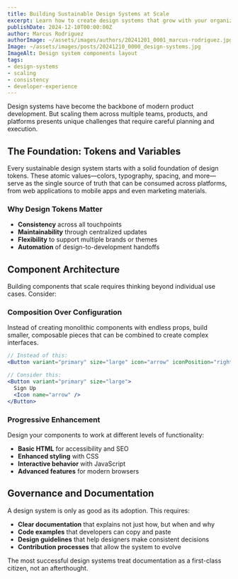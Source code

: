 ```yaml
---
title: Building Sustainable Design Systems at Scale
excerpt: Learn how to create design systems that grow with your organization while maintaining consistency and developer experience across multiple teams and products.
publishDate: 2024-12-10T00:00:00Z
author: Marcus Rodriguez
authorImage: ~/assets/images/authors/20241201_0001_marcus-rodriguez.jpg
Image: ~/assets/images/posts/20241210_0000_design-systems.jpg
ImageAlt: Design system components layout
tags:
- design-systems
- scaling
- consistency
- developer-experience
---
```


Design systems have become the backbone of modern product development. But scaling them across multiple teams, products, and platforms presents unique challenges that require careful planning and execution.

## The Foundation: Tokens and Variables

Every sustainable design system starts with a solid foundation of design tokens. These atomic values—colors, typography, spacing, and more—serve as the single source of truth that can be consumed across platforms, from web applications to mobile apps and even marketing materials.

### Why Design Tokens Matter

- **Consistency** across all touchpoints
- **Maintainability** through centralized updates
- **Flexibility** to support multiple brands or themes
- **Automation** of design-to-development handoffs

## Component Architecture

Building components that scale requires thinking beyond individual use cases. Consider:

### Composition Over Configuration

Instead of creating monolithic components with endless props, build smaller, composable pieces that can be combined to create complex interfaces.

```jsx
// Instead of this:
<Button variant="primary" size="large" icon="arrow" iconPosition="right" />

// Consider this:
<Button variant="primary" size="large">
  Sign Up
  <Icon name="arrow" />
</Button>
```

### Progressive Enhancement

Design your components to work at different levels of functionality:
- **Basic HTML** for accessibility and SEO
- **Enhanced styling** with CSS
- **Interactive behavior** with JavaScript
- **Advanced features** for modern browsers

## Governance and Documentation

A design system is only as good as its adoption. This requires:

- **Clear documentation** that explains not just how, but when and why
- **Code examples** that developers can copy and paste
- **Design guidelines** that help designers make consistent decisions
- **Contribution processes** that allow the system to evolve

The most successful design systems treat documentation as a first-class citizen, not an afterthought.